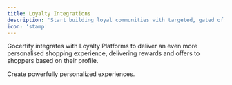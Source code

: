 ```yaml
---
title: Loyalty Integrations
description: 'Start building loyal communities with targeted, gated offers.'
icon: 'stamp'
---
```


Gocertify integrates with Loyalty Platforms to deliver an even more personalised shopping experience, delivering rewards and offers to shoppers based on their profile.

<CardGroup cols={2}>
  <Card title="Yotpo" href="/section/promoteOffers/yotpo" img="/images/integrations/cdp/yotpo/Yotpo-Integration.svg">
    Create powerfully personalized experiences.
  </Card>
  
</CardGroup>
